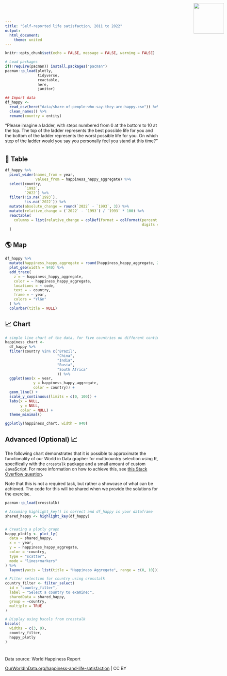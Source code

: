 ```yaml
---
title: "Self-reported life satisfaction, 2011 to 2022"
output: 
  html_document:
    theme: united
---
```


<img src="Our_World_in_Data_logo.png" style='width: 100px; position:absolute; top:0; right:0; padding:10px;'/>

<link href='https://fonts.googleapis.com/css?family=Playfair Display' rel='stylesheet'>
<style>
h1 {
    font-family: Playfair Display, Georgia, Times New Roman, "Liberation Serif", serif;
}
</style>

```r
knitr::opts_chunk$set(echo = FALSE, message = FALSE, warning = FALSE)

# Load packages 
if(!require(pacman)) install.packages("pacman")
pacman::p_load(plotly, 
               tidyverse, 
               reactable, 
               here,
               janitor)
```

```r
## Import data
df_happy <- 
  read_csv(here("data/share-of-people-who-say-they-are-happy.csv")) %>% 
  clean_names() %>% 
  rename(country = entity)
```

“Please imagine a ladder, with steps numbered from 0 at the bottom to 10 at the top. The top of the ladder represents the best possible life for you and the bottom of the ladder represents the worst possible life for you. On which step of the ladder would you say you personally feel you stand at this time?”

# {.tabset}

## 🔢 Table

```r

df_happy %>% 
  pivot_wider(names_from = year, 
              values_from = happiness_happy_aggregate) %>% 
  select(country, 
         `1993`, 
         `2022`) %>% 
  filter(!is.na(`1993`),
         !is.na(`2022`)) %>% 
  mutate(absolute_change = round(`2022` - `1993`, 3)) %>% 
  mutate(relative_change = (`2022` - `1993`) / `1993` * 100) %>% 
  reactable(
    columns = list(relative_change = colDef(format = colFormat(percent = TRUE, 
                                                               digits = 1)))
  )
```

## 🌎 Map

```r
df_happy %>% 
  mutate(happiness_happy_aggregate = round(happiness_happy_aggregate, 2)) %>%
  plot_geo(width = 940) %>% 
  add_trace(
    z = ~ happiness_happy_aggregate,
    color = ~ happiness_happy_aggregate,
    locations = ~ code,
    text = ~ country,
    frame = ~ year, 
    colors = "YlGn"
  ) %>% 
  colorbar(title = NULL)


```


## 📈 Chart

```r
# simple line chart of the data, for five countries on different continents (ggplot, piped into ggplotly)
happiness_chart <- 
  df_happy %>% 
  filter(country %in% c("Brazil", 
                        "China", 
                        "India", 
                        "Rusia",
                        "South Africa" 
                        )) %>%
  ggplot(aes(x = year, 
             y = happiness_happy_aggregate, 
             color = country)) +
  geom_line() +
  scale_y_continuous(limits = c(0, 100)) +
  labs(x = NULL,
       y = NULL, 
       color = NULL) +
  theme_minimal() 

ggplotly(happiness_chart, width = 940)

```

## Advanced (Optional) 📈

The following chart demonstrates that it is possible to approximate the functionality of our World in Data grapher for multicountry selection using R, specifically with the `crosstalk` package and a small amount of custom JavaScript. For more information on how to achieve this, see [this Stack Overflow question](https://stackoverflow.com/questions/67058016/how-to-set-default-values-in-filter-select-in-crosstalk-in-r-plotly).

Note that this is not a required task, but rather a showcase of what can be achieved. The code for this will be shared when we provide the solutions for the exercise.

```r
pacman::p_load(crosstalk)

# Assuming highlight_key() is correct and df_happy is your dataframe
shared_happy <- highlight_key(df_happy)


# Creating a plotly graph
happy_plotly <- plot_ly(
  data = shared_happy,
  x = ~ year,
  y = ~ happiness_happy_aggregate,
  color = ~country,
  type = "scatter",
  mode = "lines+markers"
) %>%
  layout(yaxis = list(title = "Happiness Aggregate", range = c(0, 10)))

# Filter selection for country using crosstalk
country_filter <- filter_select(
  id = "country_filter",
  label = "Select a country to examine:",
  sharedData = shared_happy,
  group = ~country,
  multiple = TRUE
)

# Display using bscols from crosstalk
bscols(
  widths = c(3, 9),
  country_filter,
  happy_plotly
)


```

<script>
function filter_default() {
  var default_countries = ["Norway", "Australia", "Germany", "Bolivia", "Colombia", "Bhutan"]; // Set default countries here
  document.getElementById("country_filter").getElementsByClassName("selectized")[0].selectize.setValue(default_countries, false);
}
window.onload = filter_default;
</script>


# {.unlisted}

Data source: World Happiness Report

[OurWorldInData.org/happiness-and-life-satisfaction](https://ourworldindata.org/grapher/happiness-cantril-ladder) | CC BY



